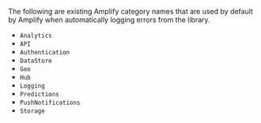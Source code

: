 The following are existing Amplify category names that are used by default by Amplify when automatically logging errors from the library.
* `Analytics`
* `API`
* `Authentication`
* `DataStore`
* `Geo`
* `Hub`
* `Logging`
* `Predictions`
* `PushNotifications`
* `Storage`